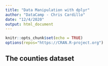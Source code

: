 ---
title: "Data Manipulation with dplyr"
author: "DataCamp - Chris Cardillo"
date: "12/4/2020"
output: html_document
---

```{r setup, include=FALSE}
knitr::opts_chunk$set(echo = TRUE)
options(repos="https://CRAN.R-project.org")
```

## The counties dataset
